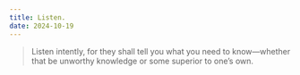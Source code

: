 ```yaml
---
title: Listen.
date: 2024-10-19
---
```


> Listen intently, for they shall tell you what you need to know—whether that be unworthy knowledge or some superior to one’s own.